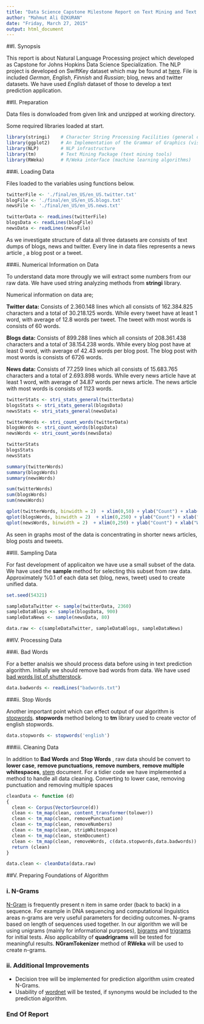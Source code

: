 ```yaml
---
title: "Data Science Capstone Milestone Report on Text Mining and Text Prediction on Swiftkey Datasets"
author: "Mahmut Ali ÖZKURAN"
date: "Friday, March 27, 2015"
output: html_document
---
```


##I. Synopsis

This report is about Natural Language Processing project which developed as Capstone for Johns Hopkins Data Science Specialization. The NLP project is developed on SwiftKey dataset which may be found at [here](https://d396qusza40orc.cloudfront.net/dsscapstone/dataset/Coursera-SwiftKey.zip). File is included *German*, *English*, *Finnish* and *Russian*; blog, news and twitter datasets. We have used *English* dataset of those to develop a text prediction application.

##II. Preparation

Data files is donwloaded from given link and unzipped at working directory.

Some required libraries loaded at start.

```r
library(stringi)    # Character String Processing Facilities (general data information, word count etc..)
library(ggplot2)    # An Implementation of the Grammar of Graphics (visualization of data)
library(NLP)        # NLP infrastructure
library(tm)         # Text Mining Package (text mining tools)
library(RWeka)      # R/Weka interface (machine learning algorithms)
```


###i. Loading Data

Files loaded to the variables using functions below.

```r
twitterFile <- './final/en_US/en_US.twitter.txt'
blogFile <- './final/en_US/en_US.blogs.txt'
newsFile <- './final/en_US/en_US.news.txt'

twitterData <- readLines(twitterFile)
blogsData <- readLines(blogFile)
newsData <- readLines(newsFile)
```

As we investigate structure of data all three datasets are consists of text dumps of blogs, news and twitter. Every line in data files represents a news article , a blog post or a tweet. 

###ii. Numerical Information on Data

To understand data more througly we will extract some numbers from our raw data. We have used string analyzing methods from **stringi** library. 

Numerical information on data are; 

**Twitter data:** Consists of 2.360.148 lines which all consists of 162.384.825 characters and a total of 30.218.125 words. While every tweet have at least 1 word, with average of 12.8 words per tweet. The tweet with most words is consists of 60 words. 

**Blogs data:** Consists of 899.288 lines which all consists of 208.361.438 characters and a total of 38.154.238 words. While every blog post have at least 0 word, with average of 42.43 words per blog post. The blog post  with most words is consists of 6726 words. 

**News data:** Consists of 77.259 lines which all consists of 15.683.765 characters and a total of 2.693.898 words. While every news article have at least 1 word, with average of 34.87 words per news article. The news article with most words is consists of 1123 words. 

```r
twitterStats <- stri_stats_general(twitterData)
blogsStats <- stri_stats_general(blogsData)
newsStats <- stri_stats_general(newsData)

twitterWords <- stri_count_words(twitterData)
blogsWords <- stri_count_words(blogsData)
newsWords <- stri_count_words(newsData)

twitterStats
blogsStats
newsStats

summary(twitterWords)
summary(blogsWords)
summary(newsWords)

sum(twitterWords)
sum(blogsWords)
sum(newsWords)

qplot(twitterWords, binwidth = 2)  + xlim(0,50) + ylab("Count") + xlab("Word Count per Tweet")
qplot(blogsWords, binwidth = 2)  + xlim(0,250) + ylab("Count") + xlab("Word Count per Blog Posts")
qplot(newsWords, binwidth = 2)  + xlim(0,250) + ylab("Count") + xlab("Word Count per News Article")
```

As seen in graphs most of the data is concentrating in shorter news articles, blog posts and tweets.

##III. Sampling Data

For fast development of applicaiton we have use a small subset of the data. We have used the **sample** method for selecting this subset from raw data. Approximately %0.1 of each data set (blog, news, tweet) used to create unified data.

```r
set.seed(54321)

sampleDataTwitter <- sample(twitterData, 2360) 
sampleDataBlogs <- sample(blogsData, 900) 
sampleDataNews <- sample(newsData, 80) 

data.raw <- c(sampleDataTwitter, sampleDataBlogs, sampleDataNews)
```

##IV. Processing Data

###i. Bad Words

For a better analsis we should process data before using in text prediction algorithm. Initially we should remove bad words from data. We have used [bad words list of shutterstock](https://github.com/shutterstock/List-of-Dirty-Naughty-Obscene-and-Otherwise-Bad-Words/blob/master/en).

```r
data.badwords <- readLines("badwords.txt")
```

###ii. Stop Words

Another important point which can effect output of  our algorithm is [stopwords](http://en.wikipedia.org/wiki/Stop_words). **stopwords** method belong to **tm** library used to create vector of english stopwords.

```r
data.stopwords <- stopwords('english')
```

###iii. Cleaning Data

In addition to **Bad Words** and **Stop Words** , raw data should be convert to **lower case**, **remove punctuations**, **remove numbers**, **remove multiple whitespaces**,  [stem](http://en.wikipedia.org/wiki/Stemming) document. For a tidier code we have implemented a method to handle all data cleaning. Converting to lower case, removing punctuation and removing multiple spaces 

```r

cleanData <- function (d)
{
  clean <- Corpus(VectorSource(d))
  clean <- tm_map(clean, content_transformer(tolower))
  clean <- tm_map(clean, removePunctuation)
  clean <- tm_map(clean, removeNumbers)
  clean <- tm_map(clean, stripWhitespace)
  clean <- tm_map(clean, stemDocument)
  clean <- tm_map(clean, removeWords, c(data.stopwords,data.badwords))
  return (clean) 
}

data.clean <- cleanData(data.raw)
```

##V. Preparing Foundations of Algorithm

### i. N-Grams

[N-Gram](http://en.wikipedia.org/wiki/N-gram) is frequently present n item in same order (back to back) in a sequence. For example in DNA sequencing and computational linguistics areas n-grams are very useful parameters for deciding outcomes. N-grams based on length of sequences used together. In our algorithm we will be using unigrams (mainly for informational purposes), [bigrams](http://en.wikipedia.org/wiki/Bigram) and [trigrams](http://en.wikipedia.org/wiki/Trigram) for initial tests. Also applicability of **quadrigrams** will be tested for meaningful results. **NGramTokenizer** method of **RWeka** will be used to create n-grams. 

### ii. Additional Improvements

* Decision tree will be implemented for prediction algorithm usim created N-Grams.
* Usability of [wordnet](https://wordnet.princeton.edu/) will be tested, if synonyms would be included to the prediction algorithm.
 
 








### 
### 
### 
### 
### End Of Report